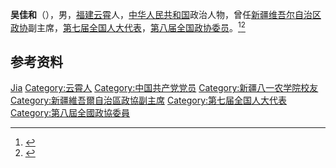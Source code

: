 '''吴佳和'''（{{bd|1934年|}}），男，[[福建|福建]][[云霄|云霄]]人，[[中华人民共和国|中华人民共和国]]政治人物，曾任[[新疆维吾尔自治区政协|新疆维吾尔自治区政协]]副主席，[[第七届全国人大代表|第七届全国人大代表]]，[[第八届全国政协委员|第八届全国政协委员]]。<ref>{{Cite book|title=历届全国政协委员人名辞典|author=|publisher=中国国际广播出版社|year=1996|isbn=9787507813746|location=北京|pages=286}}</ref><ref>{{Cite book|title=中华人民共和国职官志|author=何虎生, 李耀东, 向常福主编|publisher=中国社会出版社|year=2003|isbn=9787800883934|location=北京|pages=}}</ref>

== 参考资料 ==
{{reflist}}

{{中国人物小作品}}

{{Authority control}}
{{DEFAULTSORT:Wu吴}}
[[Category:吴姓|Jia]]
[[Category:云霄人|Category:云霄人]]
[[Category:中国共产党党员|Category:中国共产党党员]]
[[Category:新疆八一农学院校友|Category:新疆八一农学院校友]]
[[Category:新疆維吾爾自治區政協副主席|Category:新疆維吾爾自治區政協副主席]]
[[Category:第七届全国人大代表|Category:第七届全国人大代表]]
[[Category:第八屆全國政協委員|Category:第八屆全國政協委員]]